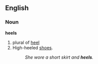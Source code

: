 ==English==
===Noun===
'''heels'''
#plural of [[heel]]
#High-heeled [[shoes]].
#:''She wore a short skirt and '''heels'''.''
